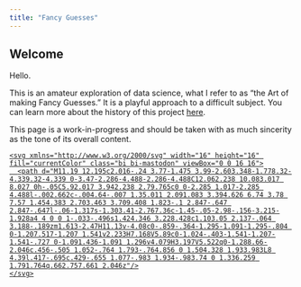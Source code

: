 ```yaml
---
title: "Fancy Guesses"
---
```


## Welcome

Hello.

This is an amateur exploration of data science, what I refer to as "the Art of making Fancy Guesses." It is a playful approach to a difficult subject. You can learn more about the history of this project [here](about.qmd).

<footer>

<p>This page is a work-in-progress and should be taken with as much sincerity as the tone of its overall content.</p>

<a href="https://mindly.social/@pwflint" target="_blank">

```         
<svg xmlns="http://www.w3.org/2000/svg" width="16" height="16" fill="currentColor" class="bi bi-mastodon" viewBox="0 0 16 16">
  <path d="M11.19 12.195c2.016-.24 3.77-1.475 3.99-2.603.348-1.778.32-4.339.32-4.339 0-3.47-2.286-4.488-2.286-4.488C12.062.238 10.083.017 8.027 0h-.05C5.92.017 3.942.238 2.79.765c0 0-2.285 1.017-2.285 4.488l-.002.662c-.004.64-.007 1.35.011 2.091.083 3.394.626 6.74 3.78 7.57 1.454.383 2.703.463 3.709.408 1.823-.1 2.847-.647 2.847-.647l-.06-1.317s-1.303.41-2.767.36c-1.45-.05-2.98-.156-3.215-1.928a4 4 0 0 1-.033-.496s1.424.346 3.228.428c1.103.05 2.137-.064 3.188-.189zm1.613-2.47H11.13v-4.08c0-.859-.364-1.295-1.091-1.295-.804 0-1.207.517-1.207 1.541v2.233H7.168V5.89c0-1.024-.403-1.541-1.207-1.541-.727 0-1.091.436-1.091 1.296v4.079H3.197V5.522q0-1.288.66-2.046c.456-.505 1.052-.764 1.793-.764.856 0 1.504.328 1.933.983L8 4.39l.417-.695c.429-.655 1.077-.983 1.934-.983.74 0 1.336.259 1.791.764q.662.757.661 2.046z"/>
</svg>
```

</a>

</footer>
